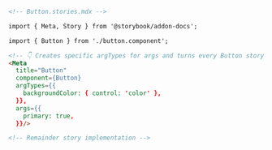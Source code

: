 ```md
<!-- Button.stories.mdx -->

import { Meta, Story } from '@storybook/addon-docs';

import { Button } from './button.component';

<!-- 👇 Creates specific argTypes for args and turns every Button story into primary -->
<Meta 
  title="Button"
  component={Button}
  argTypes={{
    backgroundColor: { control: 'color' },
  }},
  args={{
    primary: true,
  }}/>

<!-- Remainder story implementation -->
```